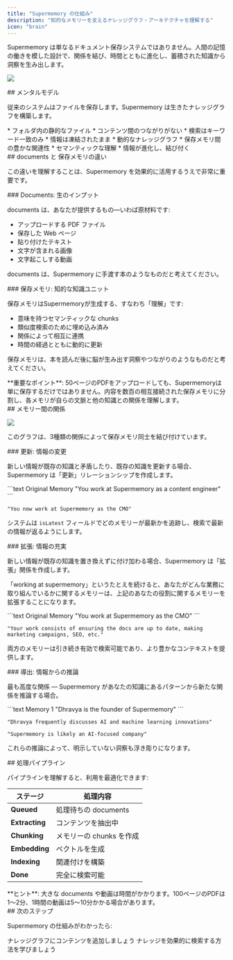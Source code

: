 ```yaml
---
title: "Supermemory の仕組み"
description: "知的なメモリーを支えるナレッジグラフ・アーキテクチャを理解する"
icon: "brain"
---
```


Supermemory は単なるドキュメント保存システムではありません。人間の記憶の働きを模した設計で、関係を結び、時間とともに進化し、蓄積された知識から洞察を生み出します。

![](/images/graph-view.png)

<div id="the-mental-model">
  ## メンタルモデル
</div>

従来のシステムはファイルを保存します。Supermemory は生きたナレッジグラフを構築します。

<CardGroup cols={2}>
  <Card title="Traditional Systems" icon="folder">
    * フォルダ内の静的なファイル
    * コンテンツ間のつながりがない
    * 検索はキーワード一致のみ
    * 情報は凍結されたまま
  </Card>

  <Card title="Supermemory" icon="network">
    * 動的なナレッジグラフ
    * 保存メモリ間の豊かな関連性
    * セマンティックな理解
    * 情報が進化し、結び付く
  </Card>
</CardGroup>

<div id="documents-vs-memories">
  ## documents と 保存メモリの違い
</div>

この違いを理解することは、Supermemory を効果的に活用するうえで非常に重要です。

<div id="documents-your-raw-input">
  ### Documents: 生のインプット
</div>

documents は、あなたが提供するもの—いわば原材料です:

* アップロードする PDF ファイル
* 保存した Web ページ
* 貼り付けたテキスト
* 文字が含まれる画像
* 文字起こしする動画

documents は、Supermemory に手渡す本のようなものだと考えてください。

<div id="memories-intelligent-knowledge-units">
  ### 保存メモリ: 知的な知識ユニット
</div>

保存メモリはSupermemoryが生成する、すなわち「理解」です:

* 意味を持つセマンティックな chunks
* 類似度検索のために埋め込み済み
* 関係によって相互に連携
* 時間の経過とともに動的に更新

保存メモリは、本を読んだ後に脳が生み出す洞察やつながりのようなものだと考えてください。

<Note>
  **重要なポイント**: 50ページのPDFをアップロードしても、Supermemoryは単に保存するだけではありません。内容を数百の相互接続された保存メモリに分割し、各メモリが自らの文脈と他の知識との関係を理解します。
</Note>

<div id="memory-relationships">
  ## メモリー間の関係
</div>

![](/images/memories-inferred.png)

このグラフは、3種類の関係によって保存メモリ同士を結び付けています。

<div id="updates-information-changes">
  ### 更新: 情報の変更
</div>

新しい情報が既存の知識と矛盾したり、既存の知識を更新する場合、Supermemory は「更新」リレーションシップを作成します。

<CodeGroup>
  ```text Original Memory
  "You work at Supermemory as a content engineer"
  ```

  ```text New Memory (Updates Original)
  "You now work at Supermemory as the CMO"
  ```
</CodeGroup>

システムは `isLatest` フィールドでどのメモリーが最新かを追跡し、検索で最新の情報が返るようにします。

<div id="extends-information-enriches">
  ### 拡張: 情報の充実
</div>

新しい情報が既存の知識を置き換えずに付け加わる場合、Supermemory は「拡張」関係を作成します。

「working at supermemory」というたとえを続けると、あなたがどんな業務に取り組んでいるかに関するメモリーは、上記のあなたの役割に関するメモリーを拡張することになります。

<CodeGroup>
  ```text Original Memory
  "You work at Supermemory as the CMO"
  ```

  ```text New Memory (Extension) - Separate From Previous
  "Your work consists of ensuring the docs are up to date, making marketing campaigns, SEO, etc."
  ```
</CodeGroup>

両方のメモリーは引き続き有効で検索可能であり、より豊かなコンテキストを提供します。

<div id="derives-information-infers">
  ### 導出: 情報からの推論
</div>

最も高度な関係 — Supermemory があなたの知識にあるパターンから新たな関係を推論する場合。

<CodeGroup>
  ```text Memory 1
  "Dhravya is the founder of Supermemory"
  ```

  ```text Memory 2
  "Dhravya frequently discusses AI and machine learning innovations"
  ```

  ```text Derived Memory
  "Supermemory is likely an AI-focused company"
  ```
</CodeGroup>

これらの推論によって、明示していない洞察も浮き彫りになります。

<div id="processing-pipeline">
  ## 処理パイプライン
</div>

パイプラインを理解すると、利用を最適化できます:

| ステージ | 処理内容 |
|-------|-------------|
| **Queued** | 処理待ちの documents |
| **Extracting** | コンテンツを抽出中 |
| **Chunking** | メモリーの chunks を作成 |
| **Embedding** | ベクトルを生成 |
| **Indexing** | 関連付けを構築 |
| **Done** | 完全に検索可能 |

<Note>
  **ヒント**: 大きな documents や動画は時間がかかります。100ページのPDFは1〜2分、1時間の動画は5〜10分かかる場合があります。
</Note>

<div id="next-steps">
  ## 次のステップ
</div>

Supermemory の仕組みがわかったら:

<CardGroup cols={2}>
  <Card title="Add Memories" icon="plus" href="/ja/add-memories/overview">
    ナレッジグラフにコンテンツを追加しましょう
  </Card>

  <Card title="Search Memories" icon="search" href="/ja/search/overview">
    ナレッジを効果的に検索する方法を学びましょう
  </Card>
</CardGroup>